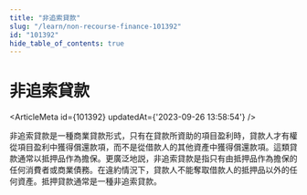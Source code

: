 ```yaml
---
title: "非追索貸款"
slug: "/learn/non-recourse-finance-101392"
id: "101392"
hide_table_of_contents: true
---
```



# 非追索貸款

<ArticleMeta id={101392} updatedAt={'2023-09-26 13:58:54'} />
<div className='border-solid border-b border-t-0 my-4 border-[var(--ifm-color-gray-300)]' />

非追索貸款是一種商業貸款形式，只有在貸款所資助的項目盈利時，貸款人才有權從項目盈利中獲得償還款項，而不是從借款人的其他資產中獲得償還款項。這類貸款通常以抵押品作為擔保。更廣泛地説，非追索貸款是指只有由抵押品作為擔保的任何消費者或商業債務。在違約情況下，貸款人不能奪取借款人的抵押品以外的任何資產。抵押貸款通常是一種非追索貸款。
